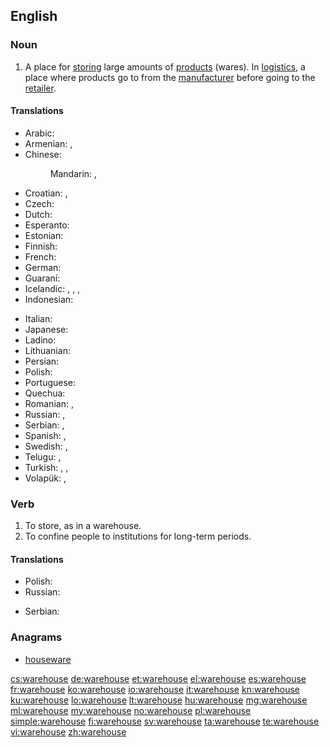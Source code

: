 ==English==
{{wikipedia}}

===Noun===
{{en-noun}}

# A place for [[store|storing]] large amounts of [[product]]s (wares). In [[logistics]], a place where products go to from the [[manufacturer]] before going to the [[retailer]].

====Translations====
{{trans-top|A place for storing large amounts of products}}
* Arabic: {{t-|ar|مخزن|m|tr=máxzan}}
* Armenian: {{t-|hy|պահեստ|tr=pahest}}, {{t|hy|ապրանքապահեստ|tr=aprank’apahest}}
* Chinese:
*: Mandarin: {{t-|cmn|倉庫|sc=Hani}}, {{t-|cmn|仓库|tr=cāngkù|sc=Hani}}
* Croatian: {{t|hr|spremnik|m}}, {{t-|hr|skladište|n}}
* Czech: {{t-|cs|sklad|m}}
* Dutch: {{t-|nl|pakhuis|n}}
* Esperanto: {{t-|eo|magazeno|xs=Esperanto}}
* Estonian: {{t|et|ladu}}
* Finnish: {{t+|fi|varasto}}
* French: {{t+|fr|entrepôt|m}}
* German: {{t+|de|Lager|n}}
* Guaraní: {{t|gn|almasẽ|xs=Guaraní}}
* Icelandic: {{t|is|vöruhús|n}}, {{t|is|lager|m}}, {{t|is|pakkhús|n}}, {{t|is|skemma|f}}
* Indonesian: {{t-|id|gudang|xs=Indonesian}}
{{trans-mid}}
* Italian: {{t+|it|magazzino|m}}
* Japanese: {{t-|ja|倉庫|tr=sōko}}
* Ladino: {{tø|lad|magazen}}
* Lithuanian: {{t|lt|sandėlys|xs=Lithuanian}}
* Persian: {{t+|fa|انبار|tr=anbâr|xs=Persian}}
* Polish: {{t+|pl|magazyn|m}}
* Portuguese: {{t+|pt|armazém|m}}
* Quechua: {{t-|qu|qullqa|xs=Quechua}}
* Romanian: {{t|ro|magazie|f}}, {{t|ro|antrepozit}} {{g|ro}}
* Russian: {{t+|ru|склад|m|tr=sklad}}, {{t|ru|хранилище|n|tr=xranílišče|sc=Cyrl}}
* Serbian: {{t-|sr|складиште|n|tr=skladište}}, {{t|sr|сместиште|n|tr=smestište}}
* Spanish: {{t+|es|almacén|m}}, {{t|es|depósito|m}}
* Swedish: {{t|sv|lagerlokal|c}}, {{t|sv|lagerlokaler|p}}
* Telugu: {{t|te|గోదాము|tr=gOdaamu}}, {{t|te|గిడ్డంగి|tr=giddangi}}
* Turkish: {{t+|tr|antrepo}}, {{t|tr|depo}}, {{t|tr|ambar}}
* Volapük: {{t|vo|magad}}, {{t|vo|canamagad}}
{{trans-bottom}}

===Verb===
{{en-verb|warehous|es}}

# To store, as in a warehouse.
# To confine people to institutions for long-term periods.

====Translations====
{{trans-top|To store, as in a warehouse}}
* Polish: {{t+|pl|magazynować}}
* Russian: {{t|ru|хранить|tr=xranít'|sc=Cyrl}}
{{trans-mid}}
* Serbian: {{t|sr|складиштити|tr=skladištiti}}
{{trans-bottom}}

===Anagrams===
* [[houseware#English|houseware]]

[[cs:warehouse]]
[[de:warehouse]]
[[et:warehouse]]
[[el:warehouse]]
[[es:warehouse]]
[[fr:warehouse]]
[[ko:warehouse]]
[[io:warehouse]]
[[it:warehouse]]
[[kn:warehouse]]
[[ku:warehouse]]
[[lo:warehouse]]
[[lt:warehouse]]
[[hu:warehouse]]
[[mg:warehouse]]
[[ml:warehouse]]
[[my:warehouse]]
[[no:warehouse]]
[[pl:warehouse]]
[[simple:warehouse]]
[[fi:warehouse]]
[[sv:warehouse]]
[[ta:warehouse]]
[[te:warehouse]]
[[vi:warehouse]]
[[zh:warehouse]]